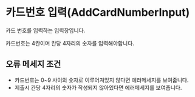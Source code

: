 
<Meta of={AddCardNumberInputStories} />

# 카드번호 입력(AddCardNumberInput)

카드 번호를 입력하는 입력창입니다.

카드번호는 4칸이며 칸당 4자리의 숫자를 입력해야합니다.

<Canvas of={AddCardNumberInputStories.Primary} />

## 오류 메세지 조건

- 카드번호는 0~9 사이의 숫자로 이루어져있지 않다면 에러메세지를 보여줍니다.
- 제출시 칸당 4자리의 숫자가 작성되지 않아있다면 에러메세지를 보여줍니다.
